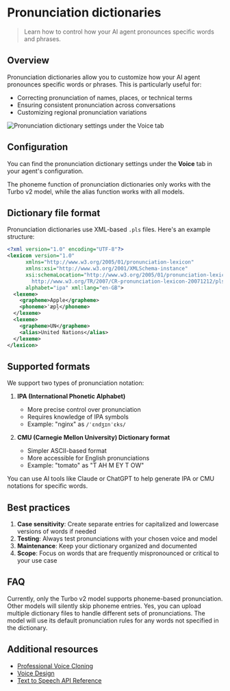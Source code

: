 # Pronunciation dictionaries

> Learn how to control how your AI agent pronounces specific words and phrases.

## Overview

Pronunciation dictionaries allow you to customize how your AI agent pronounces specific words or phrases. This is particularly useful for:

* Correcting pronunciation of names, places, or technical terms
* Ensuring consistent pronunciation across conversations
* Customizing regional pronunciation variations

<Frame background="subtle">
  <img src="file:3584417f-78c7-4b07-9042-a732c73978ab" alt="Pronunciation dictionary settings under the Voice tab" />
</Frame>

## Configuration

You can find the pronunciation dictionary settings under the **Voice** tab in your agent's configuration.

<Note>
  The phoneme function of pronunciation dictionaries only works with the Turbo v2 model, while the
  alias function works with all models.
</Note>

## Dictionary file format

Pronunciation dictionaries use XML-based `.pls` files. Here's an example structure:

```xml
<?xml version="1.0" encoding="UTF-8"?>
<lexicon version="1.0"
      xmlns="http://www.w3.org/2005/01/pronunciation-lexicon"
      xmlns:xsi="http://www.w3.org/2001/XMLSchema-instance"
      xsi:schemaLocation="http://www.w3.org/2005/01/pronunciation-lexicon
        http://www.w3.org/TR/2007/CR-pronunciation-lexicon-20071212/pls.xsd"
      alphabet="ipa" xml:lang="en-GB">
  <lexeme>
    <grapheme>Apple</grapheme>
    <phoneme>ˈæpl̩</phoneme>
  </lexeme>
  <lexeme>
    <grapheme>UN</grapheme>
    <alias>United Nations</alias>
  </lexeme>
</lexicon>
```

## Supported formats

We support two types of pronunciation notation:

1. **IPA (International Phonetic Alphabet)**

   * More precise control over pronunciation
   * Requires knowledge of IPA symbols
   * Example: "nginx" as `/ˈɛndʒɪnˈɛks/`

2. **CMU (Carnegie Mellon University) Dictionary format**
   * Simpler ASCII-based format
   * More accessible for English pronunciations
   * Example: "tomato" as "T AH M EY T OW"

<Tip>
  You can use AI tools like Claude or ChatGPT to help generate IPA or CMU notations for specific
  words.
</Tip>

## Best practices

1. **Case sensitivity**: Create separate entries for capitalized and lowercase versions of words if needed
2. **Testing**: Always test pronunciations with your chosen voice and model
3. **Maintenance**: Keep your dictionary organized and documented
4. **Scope**: Focus on words that are frequently mispronounced or critical to your use case

## FAQ

<AccordionGroup>
  <Accordion title="Which models support phoneme-based pronunciation?">
    Currently, only the Turbo v2 model supports phoneme-based pronunciation. Other models will
    silently skip phoneme entries.
  </Accordion>

  <Accordion title="Can I use multiple dictionaries?">
    Yes, you can upload multiple dictionary files to handle different sets of pronunciations.
  </Accordion>

  <Accordion title="What happens if a word isn't in the dictionary?">
    The model will use its default pronunciation rules for any words not specified in the
    dictionary.
  </Accordion>
</AccordionGroup>

## Additional resources

* [Professional Voice Cloning](/docs/product-guides/voices/voice-cloning/professional-voice-cloning)
* [Voice Design](/docs/product-guides/voices/voice-design)
* [Text to Speech API Reference](/docs/api-reference/text-to-speech)
